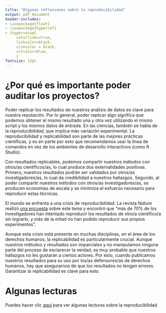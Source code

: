 ```yaml
---
title: "Algunas reflexiones sobre la reproducibilidad"
output: pdf_document
header-includes:
- \usepackage{float}
- \usepackage{hyperref}
- \hypersetup{
     colorlinks=true,
     linkcolor=black,
     citecolor = black,
     urlcolor=blue,
     }
fontsize: 12pt
---
```


# ¿Por qué es importante poder auditar los proyectos?

Poder replicar los resultados de nuestros análisis de datos es clave para nuestra reputación. Por lo general, poder replicar algo significa que podemos obtener el mismo resultado una y otra vez utilizando el mismo script y los mismos datos de entrada. En las ciencias, también se habla de la *reproducibilidad*, que implica más variación experimental. La reproducibilidad y replicabilidad son parte de las mejores prácticas científicas, y es en parte por esto que recomendamos usar la línea de comandos en vez de los ambientes de desarrollo interactivos (como R Studio).

Con resultados replicables, podemos compartir nuestros métodos con otros/as científicos/as, lo cual produce dos externalidades positivas. Primero, nuestros resultados podrán ser validados por otros/as investigadores/as, lo cual da credibilidad a nuestros hallazgos. Segundo, al poder compartir nuestros métodos con otros/as investigadores/as, se producen economías de escala y se minimiza el esfuerzo necesario para reproducir estas técnicas.


El mundo se enfrenta a una crisis de reproducibilidad. La revista *Nature* realizó [una encuesta](https://www.nature.com/news/1-500-scientists-lift-the-lid-on-reproducibility-1.19970) sobre este tema y encontró que "más de 70% de los investigadores han intentado reproducir los resultados de otro/a científico/a sin lograrlo, y más de la mitad no han podido reproducir sus propios experimentos".

Aunque esta crisis está presente en muchas disciplinas, en el área de los derechos humanos, la replicabilidad es particularmente crucial. Aunque nuestros métodos y resultados son imparciales y no manipulamos ninguna parte del proceso de esclarecer la verdad, es muy probable que nuestros hallazgos no les gustarán a ciertos actores. Por esto, cuando publicamos nuestros resultados para su uso por los/as defensores/as de derechos humanos, hay que asegurarnos de que los resultados no tengan errores. Garantizar la replicabilidad es clave para esto.

# Algunas lecturas

Puedes hacer clic [aquí](https://github.com/ropensci-archive/reproducibility-guide/blob/gh-pages/sections/references/index.md) para ver algunas lecturas sobre la reproducibilidad.

<!-- done -->

